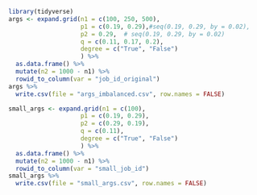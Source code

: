 
```r
library(tidyverse)
args <- expand.grid(n1 = c(100, 250, 500),
                    p1 = c(0.19, 0.29),#seq(0.19, 0.29, by = 0.02),
                    p2 = 0.29,  # seq(0.19, 0.29, by = 0.02)
                    q = c(0.11, 0.17, 0.2),
                    degree = c("True", "False")
                    ) %>%
  as.data.frame() %>%
  mutate(n2 = 1000 - n1) %>%
  rowid_to_column(var = "job_id_original")
args %>%
  write.csv(file = "args_imbalanced.csv", row.names = FALSE)


```


```r
small_args <- expand.grid(n1 = c(100),
                    p1 = c(0.19, 0.29),
                    p2 = c(0.29, 0.19),
                    q = c(0.11),
                    degree = c("True", "False")
                    ) %>%
  as.data.frame() %>%
  mutate(n2 = 1000 - n1) %>%
  rowid_to_column(var = "small_job_id")
small_args %>%
  write.csv(file = "small_args.csv", row.names = FALSE)
```

